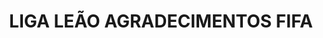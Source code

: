 ---
title: "LIGA LEÃO AGRADECIMENTOS FIFA"
authors: [gab_amaral, carol_cirne]
tags: [atletica]
image: /blog/
---